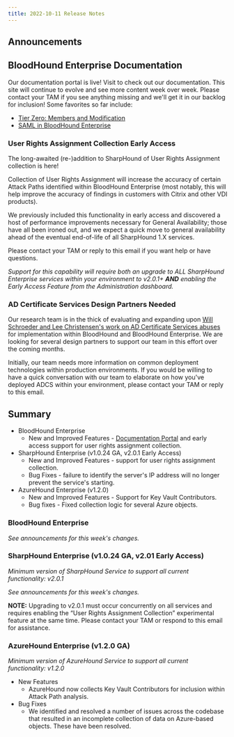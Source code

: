 ```yaml
---
title: 2022-10-11 Release Notes
---
```


## Announcements

## BloodHound Enterprise Documentation

Our documentation portal is live! Visit to check out our documentation. This site will continue to evolve and see more content week over week. Please contact your TAM if you see anything missing and we'll get it in our backlog for inclusion! Some favorites so far include:

* [Tier Zero: Members and Modification](/hc/en-us/articles/Tier-Zero-Members-and-Modification)
* [SAML in BloodHound Enterprise](/hc/en-us/articles/SAML-in-BloodHound)

### User Rights Assignment Collection Early Access

The long-awaited (re-)addition to SharpHound of User Rights Assignment collection is here!

Collection of User Rights Assignment will increase the accuracy of certain Attack Paths identified within BloodHound Enterprise (most notably, this will help improve the accuracy of findings in customers with Citrix and other VDI products).

We previously included this functionality in early access and discovered a host of performance improvements necessary for General Availability; those have all been ironed out, and we expect a quick move to general availability ahead of the eventual end-of-life of all SharpHound 1.X services.

Please contact your TAM or reply to this email if you want help or have questions.

_Support for this capability will require both an upgrade to ALL SharpHound Enterprise services within your environment to v2.0.1+ **AND** enabling the Early Access Feature from the Administration dashboard._

### AD Certificate Services Design Partners Needed

Our research team is in the thick of evaluating and expanding upon [Will Schroeder and Lee Christensen's work on AD Certificate Services abuses](https://posts.specterops.io/certified-pre-owned-d95910965cd2) for implementation within BloodHound and BloodHound Enterprise. We are looking for several design partners to support our team in this effort over the coming months.

Initially, our team needs more information on common deployment technologies within production environments. If you would be willing to have a quick conversation with our team to elaborate on how you've deployed ADCS within your environment, please contact your TAM or reply to this email.

## Summary

* BloodHound Enterprise
    * New and Improved Features - [Documentation Portal]() and early access support for user rights assignment collection.
* SharpHound Enterprise (v1.0.24 GA, v2.0.1 Early Access)
    * New and Improved Features - support for user rights assignment collection.
    * Bug Fixes - failure to identify the server's IP address will no longer prevent the service's starting.
* AzureHound Enterprise (v1.2.0)
    * New and Improved Features - Support for Key Vault Contributors.
    * Bug fixes - Fixed collection logic for several Azure objects.

### BloodHound Enterprise

_See announcements for this week's changes._

### SharpHound Enterprise (v1.0.24 GA, v2.01 Early Access)

_Minimum version of SharpHound Service to support all current functionality: v2.0.1_

_See announcements for this week's changes._

**NOTE:** Upgrading to v2.0.1 must occur concurrently on all services and requires enabling the “User Rights Assignment Collection” experimental feature at the same time. Please contact your TAM or respond to this email for assistance.

### AzureHound Enterprise (v1.2.0 GA)

_Minimum version of AzureHound Service to support all current functionality: v1.2.0_

* New Features
    * AzureHound now collects Key Vault Contributors for inclusion within Attack Path analysis.
* Bug Fixes
    * We identified and resolved a number of issues across the codebase that resulted in an incomplete collection of data on Azure-based objects. These have been resolved.



